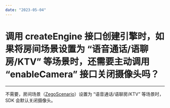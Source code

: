 ```yaml
---
date: "2023-05-04"
---
```

# 调用 createEngine 接口创建引擎时，如果将房间场景设置为 “语音通话/语聊房/KTV” 等场景时，还需要主动调用 “enableCamera” 接口关闭摄像头吗？

- - -

不需要，房间场景（[ZegoScenario](https://doc-zh.zego.im/article/api?doc=Express_Video_SDK_API~java_android~enum~ZegoScenario)）设置为 “语音通话/语聊房/KTV” 等场景时，SDK 会默认关闭摄像头。